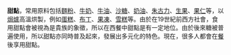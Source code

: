 '''甜點'''，常用原料包括[[麵粉|麵粉]]、[[牛奶|牛奶]]、[[牛油|牛油]]、[[沙糖|沙糖]]、[[鮮奶油|奶油]]、[[朱古力|朱古力]]、[[生果|生果]]、[[果仁|果仁]]等，以[[焗爐|焗爐]]高溫烘製，例如[[蛋糕|蛋糕]]、[[布丁|布丁]]、[[果凍|果凍]]、[[雪糕|雪糕]]等。由於在19世紀前西方社會，食用甜點會被視為是貴族的象徵，所以在西餐中甜點是有一定地位。由於後來糖被普遍使用，所以甜點亦同時普及起來，發展出多元化的特色。現在，很多人都會在[[餐|餐]]後享用甜點。